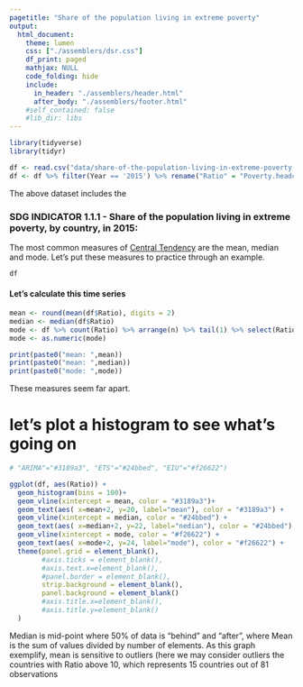 ```yaml
---
pagetitle: "Share of the population living in extreme poverty"
output: 
  html_document:
    theme: lumen
    css: ["./assemblers/dsr.css"]
    df_print: paged
    mathjax: NULL
    code_folding: hide
    include:
      in_header: "./assemblers/header.html"
      after_body: "./assemblers/footer.html"
    #self_contained: false
    #lib_dir: libs
---
```


```r
library(tidyverse)
library(tidyr)

df <- read.csv("data/share-of-the-population-living-in-extreme-poverty.csv")
df <- df %>% filter(Year == '2015') %>% rename("Ratio" = "Poverty.headcount.ratio.at..1.90.a.day..2011.PPP.....of.population.")

```

The above dataset includes the 

### SDG INDICATOR 1.1.1 - Share of the population living in extreme poverty, by country, in 2015:
The most common measures of <a href="https://en.wikipedia.org/wiki/Central_tendency">Central Tendency</a> are the mean, median and mode. Let's put these measures to practice through an example.


```r

df

```


#### Let's calculate this time series 

```r

mean <- round(mean(df$Ratio), digits = 2)
median <- median(df$Ratio)
mode <- df %>% count(Ratio) %>% arrange(n) %>% tail(1) %>% select(Ratio)
mode <- as.numeric(mode)

print(paste0("mean: ",mean))
print(paste0("mean: ",median))
print(paste0("mode: ",mode))

```

These measures seem far apart.

# let's plot a histogram to see what's going on

```r

# "ARIMA"="#3189a3", "ETS"="#24bbed", "EIU"="#f26622")

ggplot(df, aes(Ratio)) +
  geom_histogram(bins = 100)+ 
  geom_vline(xintercept = mean, color = "#3189a3")+ 
  geom_text(aes( x=mean+2, y=20, label="mean"), color = "#3189a3") +
  geom_vline(xintercept = median, color = "#24bbed") +
  geom_text(aes( x=median+2, y=22, label="nedian"), color = "#24bbed") +
  geom_vline(xintercept = mode, color = "#f26622") + 
  geom_text(aes( x=mode+2, y=24, label="mode"), color = "#f26622") +
  theme(panel.grid = element_blank(), 
        #axis.ticks = element_blank(), 
        #axis.text.x=element_blank(), 
        #panel.border = element_blank(),
        strip.background = element_blank(),
        panel.background = element_blank()
        #axis.title.x=element_blank(),
        #axis.title.y=element_blank()
  ) 

```

<p>Median is mid-point where 50% of data is "behind" and "after", where Mean is the sum of values divided by number of elements. As this graph exemplify, mean is sensitive to outliers (here we may consider outliers the countries with Ratio above 10, which represents 15 countries out of 81 observations</p>


